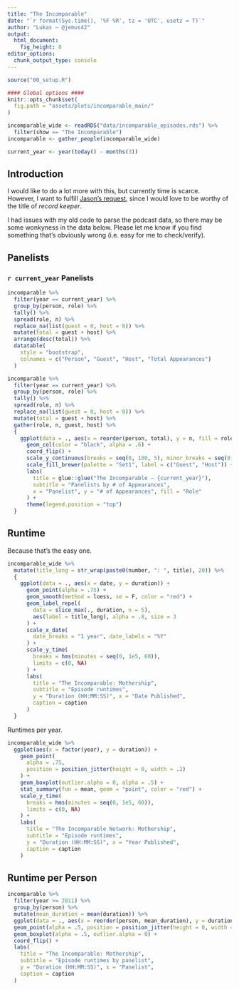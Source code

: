 ```yaml
---
title: "The Incomparable"
date: "`r format(Sys.time(), '%F %R', tz = 'UTC', usetz = T)`"
author: "Lukas — @jemus42"
output: 
  html_document:
    fig_height: 8
editor_options: 
  chunk_output_type: console
---
```


```r
source("00_setup.R")

#### Global options ####
knitr::opts_chunk$set(
  fig.path = "assets/plots/incomparable_main/"
)

incomparable_wide <- readRDS("data/incomparable_episodes.rds") %>%
  filter(show == "The Incomparable")
incomparable <- gather_people(incomparable_wide)

current_year <- year(today() - months(3))
```

## Introduction

I would like to do a lot more with this, but currently time is scarce.  
However, I want to fulfill [Jason's request](https://twitter.com/jsnell/status/800412064640483328), since I would love to be worthy of the title of *record keeper*.

I had issues with my old code to parse the podcast data, so there may be some wonkyness in the data below. Please let me know if you find something that's obviously wrong (i.e. easy for me to check/verify).

## Panelists 

### `r current_year` Panelists

```r
incomparable %>%
  filter(year == current_year) %>%
  group_by(person, role) %>%
  tally() %>%
  spread(role, n) %>%
  replace_na(list(guest = 0, host = 0)) %>%
  mutate(total = guest + host) %>%
  arrange(desc(total)) %>%
  datatable(
    style = "bootstrap",
    colnames = c("Person", "Guest", "Host", "Total Appearances")
  )

incomparable %>%
  filter(year == current_year) %>%
  group_by(person, role) %>%
  tally() %>%
  spread(role, n) %>%
  replace_na(list(guest = 0, host = 0)) %>%
  mutate(total = guest + host) %>%
  gather(role, n, guest, host) %>%
  {
    ggplot(data = ., aes(x = reorder(person, total), y = n, fill = role)) +
      geom_col(color = "black", alpha = .6) +
      coord_flip() +
      scale_y_continuous(breaks = seq(0, 100, 5), minor_breaks = seq(0, 100, 1)) +
      scale_fill_brewer(palette = "Set1", label = c("Guest", "Host")) +
      labs(
        title = glue::glue("The Incomparable — {current_year}"),
        subtitle = "Panelists by # of Appearances",
        x = "Panelist", y = "# of Appearances", fill = "Role"
      ) +
      theme(legend.position = "top")
  }
```

## Runtime

Because that's the easy one.

```r
incomparable_wide %>%
  mutate(title_long = str_wrap(paste0(number, ": ", title), 20)) %>%
  {
    ggplot(data = ., aes(x = date, y = duration)) +
      geom_point(alpha = .75) +
      geom_smooth(method = loess, se = F, color = "red") +
      geom_label_repel(
        data = slice_max(., duration, n = 5),
        aes(label = title_long), alpha = .8, size = 3
      ) +
      scale_x_date(
        date_breaks = "1 year", date_labels = "%Y"
      ) +
      scale_y_time(
        breaks = hms(minutes = seq(0, 1e5, 60)),
        limits = c(0, NA)
      ) +
      labs(
        title = "The Incomparable: Mothership",
        subtitle = "Episode runtimes",
        y = "Duration (HH:MM:SS)", x = "Date Published",
        caption = caption
      )
  }
```

Runtimes per year.

```r
incomparable_wide %>% 
  ggplot(aes(x = factor(year), y = duration)) +
    geom_point(
      alpha = .75,
      position = position_jitter(height = 0, width = .2)
    ) +
    geom_boxplot(outlier.alpha = 0, alpha = .5) +
    stat_summary(fun = mean, geom = "point", color = "red") +
    scale_y_time(
      breaks = hms(minutes = seq(0, 1e5, 60)),
      limits = c(0, NA)
    ) +
    labs(
      title = "The Incomparable Network: Mothership",
      subtitle = "Episode runtimes",
      y = "Duration (HH:MM:SS)", x = "Year Published",
      caption = caption
    )

```

## Runtime per Person

```r
incomparable %>%
  filter(year >= 2011) %>%
  group_by(person) %>%
  mutate(mean_duration = mean(duration)) %>%
  ggplot(data = ., aes(x = reorder(person, mean_duration), y = duration)) +
  geom_point(alpha = .5, position = position_jitter(height = 0, width = .25)) +
  geom_boxplot(alpha = .5, outlier.alpha = 0) +
  coord_flip() +
  labs(
    title = "The Incomparable: Mothership",
    subtitle = "Episode runtimes by panelist",
    y = "Duration (HH:MM:SS)", x = "Panelist",
    caption = caption
  )
```

